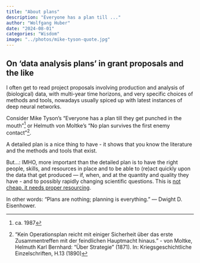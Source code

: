 ```yaml
---
title: "About plans"
description: "Everyone has a plan till ..."
author: "Wolfgang Huber"
date: "2024-08-01"
categories: "Wisdom"
image: "../photos/mike-tyson-quote.jpg"
---
```


## On 'data analysis plans' in grant proposals and the like

I often get to read project proposals involving production and analysis of (biological) data, with multi-year time horizons, and very specific choices of methods and tools, nowadays usually spiced up with latest instances of deep neural networks. 

Consider Mike Tyson's "Everyone has a plan till they get punched in the mouth"^[ca. 1987] or 
Helmuth von Moltke's "No plan survives the first enemy contact"^["Kein Operationsplan reicht mit einiger Sicherheit über das erste Zusammentreffen mit der feindlichen Hauptmacht hinaus." - von Moltke, Helmuth Karl Bernhard: "Über Strategie" (1871). In: Kriegsgeschichtliche Einzelschriften, H.13 (1890)]. 

A detailed plan is a nice thing to have - it shows that you know the literature and the methods and tools that exist.

But...: IMHO, more important than the detailed plan is to have the right people, skills, and resources in place and to be able to (re)act quickly upon the data that get produced — if, when, and at the quantity and quality they have - and to possibly rapidly changing scientific questions. This is [not cheap, it needs proper resourcing](compbioisnotcheap.html).

In other words: "Plans are nothing; planning is everything." — Dwight D. Eisenhower.
